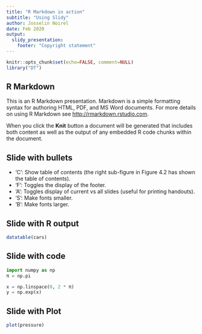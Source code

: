 ```yaml
---
title: "R Markdown in action"
subtitle: "Using Slidy"
author: Josselin Noirel
date: Feb 2020
output:
  slidy_presentation:
    footer: "Copyright statement"
---
```


```r
knitr::opts_chunk$set(echo=FALSE, comment=NULL)
library("DT")
```

## R Markdown

This is an R Markdown presentation. Markdown is a simple formatting syntax for authoring HTML, PDF, and MS Word documents. For more details on using R Markdown see <http://rmarkdown.rstudio.com>.

When you click the **Knit** button a document will be generated that includes both content as well as the output of any embedded R code chunks within the document.

## Slide with bullets

* 'C': Show table of contents (the right sub-figure in Figure 4.2 has shown the table of contents).
* 'F': Toggles the display of the footer.
* 'A': Toggles display of current vs all slides (useful for printing handouts).
* 'S': Make fonts smaller.
* 'B': Make fonts larger.

## Slide with R output

```r
datatable(cars)
```

## Slide with code

```python
import numpy as np
π = np.pi

x = np.linspace(0, 2 * π)
y = np.exp(x)
```

## Slide with Plot

```r
plot(pressure)
```

